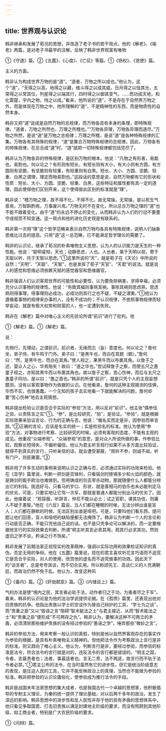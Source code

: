 ```yaml
---
---
---
```

title: 世界观与认识论
---



韩非继承和发展了荀况的思想，并改造了老子书的若干观点。他的《解老》、《喻老》两篇，是对老子书最早的注解，反映了韩非世界观富有唯物

①《守道》篇。②《五蠹》、《心度》、《亡征》等篇。①《扬权》、《诡使》篇。

主义的方面。

韩非认为构成世界万物的是“道”。“道者，万物之所以成也。”他认为，这个“道”，“天得之以高，地得之以藏，维斗得之以成其威，日月得之以恒其光，五常得之以常其位，列星得之以端其行，四时得之以御其变气，……而功成天地，和化雷霆，宇内之物，恃之以成。”看来，他所说的“道”，不是存在于自然界万物之外，而是体现在万物之中，他所理解的“道”，不是精神性的东西，而是物质性的自然本身。

韩非又把“道”说成是自然万物的总规律，而万物各具有本身的条理，即特殊规律。“道者，万物之所然也，万理之所稽也。”“万物各异理，万物各异理而道尽。”万物之所然，是说“道”是万物之总规律；万理之所稽，是说“道”是各种特殊规律的汇集。万物各有其特殊的规律，“道”是集合万物特殊规律的总规律。因此，万物各有的特殊规律，在总合成“道”时，“道”就把一切特殊规律都包括完尽了。

韩非认为万物各异的特殊规律，是区别万物的根本。他说：“凡物之有形者，易裁也，易割也。何以论之？有形则有短长，有短长则有大小，有大小则有方圆，有方圆则有坚脆，有坚脆则有轻重，有轻重则有白黑。短长、大小、方圆、坚脆、轻重、白黑之谓理，理定而物易割也。”这段话的意思是说，自然万物都有它的形状和性质：短长、大小、方圆、坚脆、轻重、白黑，这些特征和属性都有其一定的道理，因此使得他们区别开来，这个使得彼此区别的标准就是“理”。

韩非说：“稽万物之理，故不得不化，不得不化，故无常操，无常操，是以死生气禀焉，万智斟酌焉，万事废兴焉。”万物无时不在变化，所以总合万物之理的“道”也不能不跟着变化。由于“道”的永远不停止的变化，从而韩非认为人们的行动不要墨守成规而不知变通。这一观点和他的进化历史观是有联系的。

韩非第一次用“理”这个哲学范畴来表示自然万物均各具有特殊规律，说明人们抽象思维比过去的提高，只用“道”这一总范畴，已不能满足哲学理论的需要了。

韩非的认识论，继承了荀况的朴素唯物主义思想，认为人的认识能力是天生的一种性能。他说：“聪明睿知，天也；动静思虑，人也。人也者，乘于天明以视，寄于天聪以听，托于天智以思虑。”①这里所说的“天”，就是荀子在《天论》中所说的自然；“天明”、“天聪”、“天智”，也是发挥了荀子“天官”、“天君”的说法。就是说人的感觉和思维必须依赖天赋的感觉器官和思维器官。

韩非强调人们认识客观世界的可能性和必要性，认为要免除祸害，求得幸福，必须充分认识事物的规律性。他说：“务致其福则事除其祸，事除其祸则思虑熟，思虑熟则得事理，得事理则必成功，必成功则其行之也不疑，不疑之谓勇。”①他认为遵循着事物的规律来办事的人，没有不成功的；不认识规律，不依照事物规律而轻举妄动，就是有极大权势和财富的人，也一定遭到失败。

韩非在《解老》篇中对唯心主义的先验论所谓“前识”进行了批判。他

①《解老》篇。①《解老》篇。

说：

先物行，先理动，之谓前识。前识者，无缘而忘（妄）意度也。何以论之？詹何坐，弟子侍，有牛鸣于门外。弟子曰：“是黑牛也，而白在其题（额）。”詹何曰：“然，是黑牛也，而白在其角。”使人视之，果黑牛而以布裹其角。以詹子之述，婴众人之心，华焉殆矢！故曰：“道之华也。”尝试释詹子之察，而使五尺之愚童子视之，亦知其黑牛而以布裹其角也。故以詹子之察，苦心伤神，而后与五尺之愚童子同功，是以曰：“愚之首也。”韩非的所谓“前识”，就是只凭个人的主观妄想臆测，没有以客观事物作为依据的认识。在他看来，詹何的这种主观猜测的伎俩，华而不实，也很愚蠢。一个无知的孩子去实地看一下就能解决的问题，詹何却要“苦心伤神”地去主观猜想。

韩非提出检验认识是否合乎实际的“参验”方法，用以反对“前识”。他主张“偶参伍之验，以责陈言之实”①。“参”，是比较研究，“验”，是验证。“参验”，就是根据实际效果来验证言论、行为的正确与否。他说：“循名实而定是非，因参验而审言辞。”②正确的言论，应该是名实的统一；实是检验名的标准。他认为使用“参验”方法，对事物进行考察、比较研究的时候，必须有客观的态度，不能有主观的成见。他重视“众端参观”。“众端参观”的意思，是对众人所说所做的事，作参验比较，观察长短得失，不偏听偏信。他认为君主听言观行如果不从多方面比较验证，就得不到真实的言行，只听亲信的话，就会遭受蒙蔽，“观听不参，则诚不闻。听有门户，则臣雍塞。”③

韩非用了许多生动的事例来说明认识之正确与否，必须通过实际的功效来检验。他在《显学》篇里说，判断一把剑是否锋利，只看锻剑时掺锡多少和火焰的颜色，就是铸剑的能手欧治也难做到。但用铸成的剑去宰杀动物，那就随便什么人都能分辨出它的利钝。挑选好马，只看马的岁口、形状，就是善相马的伯乐也未必能判定马的优劣，可是，只要实地让它驾一次车，那就是普通人都能分别出马的优劣了。因此，他接着说：“观容服，听辞言，仲尼不能以必士；试之官职，课其功伐，则庸人不疑于愚智。”他在《六反》篇说，当人们都在睡眠的时候，无法分辨出谁是盲人；人们都在静默的时候，无法区别出谁是哑吧。可是，只要叫他们看东西，提问题让他们回答，盲人和哑吧的缺陷便都无法掩饰了。韩非认为判断一个人的言论和行动是否正确，不能只凭他自己说的话，也不是只凭争论可以解决的，而一定要根据他言行的实际效果去判断，所谓“明主听其言必责其用，观其行必求其功，然则虚旧之学不谈，矜诬之行不饰矣。”

韩非发展了前期法家正视现实的改革精神，强调以实际功用和效果检证知识的真伪，否定无用的争辩。他在《五蠹》篇里说，现在的君主喜欢听花言巧语而不追究它是否合乎实际，对人的使用，欣赏他的虚名而不追究做事的功效。因此天下的“谈言者”，总是夸夸其谈，而不切合实用。所以称颂先王、高谈仁义的人充满朝廷，而政治仍然不免于乱。他认为，改变这种风

①《备内》篇。②《奸劫弑臣》篇。③《内储说上》篇。

气的办法是使“境内之民，其言者必轨于法，动作者归之于功，为勇者尽之于军”。看来，韩非的认识论是为他的法治学说提供论据。在《孤愤》篇里，还表现出他对旧贵族的抗争。他指出贵族以学士的空谈作为替自己辩护的工具，“学士为之谈”，而“贵重之臣”又以“毁诬之言”阻碍“智术能法之士”与君主接近，从而“智术能法之士”和“贵重之臣”便形成“不可两存之仇”。韩非认为，要解决这种不可两立的矛盾，必须清除那些维护贵族的没有经过参验的“愚诬之学”，唾弃那些“微妙之言”。

韩非的参验方法，用来考察一般认识的真假，特别是他以自然界客观存在的事实作为参验的根据，是具有朴素唯物主义精神的。但他把法令作为考察政治上言行是非的标准，则又趋向了唯心主义。他认为，判断言行是非，要经过参验，而参验的标准是法令，符合法令的言行就是对的，违反法令的言行都是错误的。“明主之国，令者，言最贵者也；法者，事最适者也。言无二贵，法不两适，故言行而不轨于法令者必禁。”①君主公布的法令，在当时虽然有它的进步性，但它是统治阶级意志的表现，是压迫人民的工具，它并不能反映政治上的真理，当然也不能做为参验的标准。韩非把参验的认识论庸俗化，使参验成为推行法令的手段。

韩非是战国末年法家思想的集大成者，也是我国古代一个卓越的思想家，他积极倡导的专制主义理论，为秦的统一提供了理论基础，对以后两千多年的政治，发生了深远的影响。韩非思想中的进步性和反人民性并存于他的具有矛盾的思想体系中。他只看见争取国君、打击旧贵族以满足封建地主阶级的要求，而没有照顾到其他阶级，如工商业者，特别是广大农民阶级的要求。

①《问辩》篇。
